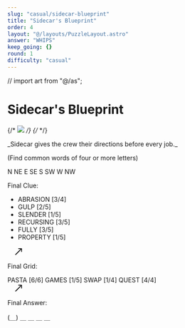 ```yaml
---
slug: "casual/sidecar-blueprint"
title: "Sidecar's Blueprint"
order: 4
layout: "@/layouts/PuzzleLayout.astro"
answer: "WHIPS"
keep_going: {}
round: 1
difficulty: "casual"
---
```


// import art from "@/as";

# Sidecar&apos;s Blueprint
{/* <img class="w-[20rem] border-2 border-gray-300" src={art.src} /> */}
{/* </div> */}


<div style={{fontFamily: "DM Mono, sans-serif"}}>
_Sidecar gives the crew their directions before every job._
</div>

<p class="text-center font-serif uppercase text-xl">(Find common words of four or more letters)</p>

<div class="not-prose grid gap-4" style={{ fontFamily: "DM Mono, sans-serif", gridTemplateAreas: `"a a a b" "a a a b" "c c c d"` }} >
    <Grid letters={["P", "E", "L", "S", "T", "A", "T", "E", "G", "I", "O", "F", "I", "E", "L", "E", "R", "N", "T", "W", "R", "C", "P", "L", "B", "M", "I", "C", "W", "O", "T", "E", "O", "D", "E", "T", "H", "U", "H", "R", "S", "W", "A", "O", "S", "A", "U", "F", "O", "R", "Y", "L", "L", "O", "H", "S", "H", "F", "E", "A"]} />
    <div style={{gridArea: "b" }} class="flex flex-col justify-between">
        <div class="grid place-items-center p-5">
            <div class="border border-black aspect-square rounded-full relative w-20 flex justify-center">
                <div class="border border-black w-0.5 h-1/2"></div>
                <span class="absolute top-1/2 left-1/2"
                      style={{transform: `translate(
                      calc(-50% + 3.25rem * cos(-90deg)),
                      calc(-50% + 3.25rem * sin(-90deg))
                      )`}}>N</span>
                <span class="absolute top-1/2 left-1/2"
                      style={{transform: `translate(
                      calc(-50% + 3.5rem * cos(-45deg)),
                      calc(-50% + 3.5rem * sin(-45deg))
                      )`}}>NE</span>
                <span class="absolute top-1/2 left-1/2"
                        style={{transform: `translate(
                        calc(-50% + 3.25rem * cos(0deg)),
                        calc(-50% + 3.25rem * sin(0deg))
                        )`}}>E</span>
                <span class="absolute top-1/2 left-1/2"
                        style={{transform: `translate(
                        calc(-50% + 3.5rem * cos(45deg)),
                        calc(-50% + 3.5rem * sin(45deg))
                        )`}}>SE</span>
                <span class="absolute top-1/2 left-1/2"
                        style={{transform: `translate(
                        calc(-50% + 3.25rem * cos(90deg)),
                        calc(-50% + 3.25rem * sin(90deg))
                        )`}}>S</span>
                <span class="absolute top-1/2 left-1/2"
                        style={{transform: `translate(
                        calc(-50% + 3.5rem * cos(135deg)),
                        calc(-50% + 3.5rem * sin(135deg))
                        )`}}>SW</span>
                <span class="absolute top-1/2 left-1/2"
                        style={{transform: `translate(
                        calc(-50% + 3.25rem * cos(180deg)),
                        calc(-50% + 3.25rem * sin(180deg))
                        )`}}>W</span>
                <span class="absolute top-1/2 left-1/2"
                        style={{transform: `translate(
                        calc(-50% + 3.5rem * cos(225deg)),
                        calc(-50% + 3.5rem * sin(225deg))
                        )`}}>NW</span>
            </div>
        </div>
        <div class="text-right py-4">
           <p class="font-serif uppercase text-xl">Final Clue:</p>
            <ul class="">
                <li>ABRASION [3/4]</li>
                <li>GULP [2/5]</li>
                <li>SLENDER [1/5]</li>
                <li>RECURSING [3/5]</li>
                <li>FULLY [3/5]</li>
                <li>PROPERTY [1/5]</li>
            </ul>
        </div>
        <svg class="rotate-[135deg] mx-auto" fill="#000000" width="50px" height="20px" viewBox="0 0 24 24" xmlns="http://www.w3.org/2000/svg"><path d="M3.293,20.707a1,1,0,0,1,0-1.414L17.586,5H12a1,1,0,0,1,0-2h8a1,1,0,0,1,1,1v8a1,1,0,0,1-2,0V6.414L4.707,20.707a1,1,0,0,1-1.414,0Z"/></svg>
    </div>
    <div style={{gridArea: "c"}}>
        <div class="flex flex-col">
            <p class="font-serif uppercase text-xl">Final Grid:</p>
            <div class="flex items-center">
            <div class="border-black border-2 flex gap-4 px-2">
                <span>PASTA [6/6]</span>
                <span>GAMES [1/5]</span>
                <span>SWAP [1/4]</span>
                <span>QUEST [4/4]</span>
            </div>
            <div class="flex-1" />
            <svg class="rotate-45" fill="#000000" width="50px" height="20px" viewBox="0 0 24 24" xmlns="http://www.w3.org/2000/svg"><path d="M3.293,20.707a1,1,0,0,1,0-1.414L17.586,5H12a1,1,0,0,1,0-2h8a1,1,0,0,1,1,1v8a1,1,0,0,1-2,0V6.414L4.707,20.707a1,1,0,0,1-1.414,0Z"/></svg>
            <div class="flex-1" />
            </div>
        </div>
    </div>
    <div class="flex flex-col items-center" style={{gridArea: "d"}}>
        <p class="font-serif uppercase">Final Answer:</p>
        <p>(＿) ＿ ＿ ＿ ＿</p>
    </div>
</div>
